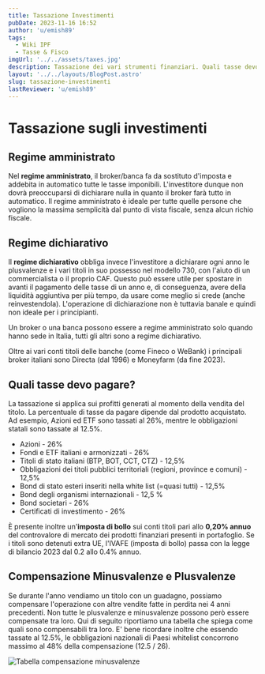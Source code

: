 ```yaml
---
title: Tassazione Investimenti
pubDate: 2023-11-16 16:52
author: 'u/emish89'
tags:
  - Wiki IPF
  - Tasse & Fisco
imgUrl: '../../assets/taxes.jpg'
description: Tassazione dei vari strumenti finanziari. Quali tasse devo pagare? Quali sono i regimi fiscali? Quali sono le differenze tra regime dichiarativo e amministrato?
layout: '../../layouts/BlogPost.astro'
slug: tassazione-investimenti
lastReviewer: 'u/emish89'
---
```


# Tassazione sugli investimenti

## **Regime amministrato**

Nel **regime amministrato**, il broker/banca fa da sostituto d'imposta e addebita in automatico tutte le tasse imponibili.
L'investitore dunque non dovrà preoccuparsi di dichiarare nulla in quanto il broker farà tutto in automatico.
Il regime amministrato è ideale per tutte quelle persone che vogliono la massima semplicità dal punto di vista fiscale, senza alcun richio fiscale.

## **Regime dichiarativo**

Il **regime dichiarativo** obbliga invece l'investitore a dichiarare ogni anno le plusvalenze e i vari titoli in suo possesso nel modello 730,
con l'aiuto di un commercialista o il proprio CAF.
Questo può essere utile per spostare in avanti il pagamento delle tasse di un anno e,
di conseguenza, avere della liquidità aggiuntiva per più tempo, da usare come meglio si crede (anche reinvestendola).
L'operazione di dichiarazione non è tuttavia banale e quindi non ideale per i principianti.

Un broker o una banca possono essere a regime amministrato solo quando hanno sede in Italia, tutti gli altri sono a regime dichiarativo.

Oltre ai vari conti titoli delle banche (come Fineco o WeBank) i principali broker italiani sono Directa (dal 1996) e Moneyfarm (da fine 2023).

## **Quali tasse devo pagare?**

La tassazione si applica sui profitti generati al momento della vendita del titolo. La percentuale di tasse da pagare dipende dal prodotto acquistato.
Ad esempio, Azioni ed ETF sono tassati al 26%, mentre le obbligazioni statali sono tassate al 12.5%.

- Azioni - 26%
- Fondi e ETF italiani e armonizzati - 26%
- Titoli di stato italiani (BTP, BOT, CCT, CTZ) - 12,5%
- Obbligazioni dei titoli pubblici territoriali (regioni, province e comuni) - 12,5%
- Bond di stato esteri inseriti nella white list (=quasi tutti) - 12,5%
- Bond degli organismi internazionali - 12,5 %
- Bond societari - 26%
- Certificati di investimento - 26%

È presente inoltre un'**imposta di bollo** sui conti titoli pari allo **0,20% annuo** del controvalore di mercato dei prodotti finanziari presenti in portafoglio.
Se i titoli sono detenuti extra UE, l'IVAFE (imposta di bollo) passa con la legge di bilancio 2023 dal 0.2 allo 0.4% annuo.

## **Compensazione Minusvalenze e Plusvalenze**

Se durante l'anno vendiamo un titolo con un guadagno, possiamo compensare l'operazione con altre vendite fatte in perdita nei 4 anni precedenti.
Non tutte le plusvalenze e minusvalenze possono però essere compensate tra loro. Qui di seguito riportiamo una tabella che spiega come quali sono compensabili tra loro.
E' bene ricordare inoltre che essendo tassate al 12.5%, le obbligazioni nazionali di Paesi whitelist concorrono massimo al 48% della compensazione (12.5 / 26).

![Tabella compensazione minusvalenze](../../assets/minus.jpg)
